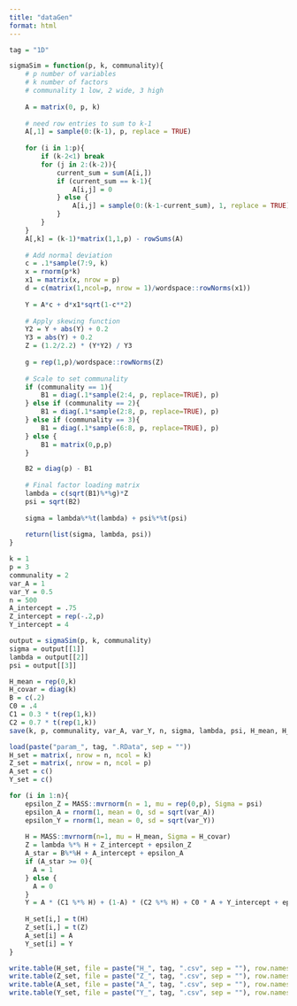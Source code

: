 ```yaml
---
title: "dataGen"
format: html
---
```


```r
tag = "1D"
```

```r
sigmaSim = function(p, k, communality){
    # p number of variables
    # k number of factors
    # communality 1 low, 2 wide, 3 high
    
    A = matrix(0, p, k)
    
    # need row entries to sum to k-1
    A[,1] = sample(0:(k-1), p, replace = TRUE)
    
    for (i in 1:p){
        if (k-2<1) break
        for (j in 2:(k-2)){
            current_sum = sum(A[i,])
            if (current_sum == k-1){
                A[i,j] = 0
            } else {
                A[i,j] = sample(0:(k-1-current_sum), 1, replace = TRUE)
            }
        }
    }
    A[,k] = (k-1)*matrix(1,1,p) - rowSums(A)
    
    # Add normal deviation
    c = .1*sample(7:9, k)
    x = rnorm(p*k)
    x1 = matrix(x, nrow = p)
    d = c(matrix(1,ncol=p, nrow = 1)/wordspace::rowNorms(x1))
    
    Y = A*c + d*x1*sqrt(1-c**2)
    
    # Apply skewing function
    Y2 = Y + abs(Y) + 0.2
    Y3 = abs(Y) + 0.2
    Z = (1.2/2.2) * (Y*Y2) / Y3
    
    g = rep(1,p)/wordspace::rowNorms(Z)
    
    # Scale to set communality
    if (communality == 1){
        B1 = diag(.1*sample(2:4, p, replace=TRUE), p)
    } else if (communality == 2){
        B1 = diag(.1*sample(2:8, p, replace=TRUE), p)
    } else if (communality == 3){
        B1 = diag(.1*sample(6:8, p, replace=TRUE), p)
    } else {
        B1 = matrix(0,p,p)
    }

    B2 = diag(p) - B1
    
    # Final factor loading matrix
    lambda = c(sqrt(B1)%*%g)*Z
    psi = sqrt(B2)
    
    sigma = lambda%*%t(lambda) + psi%*%t(psi)
    
    return(list(sigma, lambda, psi))
}
```

```r
k = 1
p = 3
communality = 2
var_A = 1
var_Y = 0.5
n = 500
A_intercept = .75
Z_intercept = rep(-.2,p)
Y_intercept = 4

output = sigmaSim(p, k, communality)
sigma = output[[1]]
lambda = output[[2]]
psi = output[[3]]

H_mean = rep(0,k)
H_covar = diag(k)
B = c(.2)
C0 = .4
C1 = 0.3 * t(rep(1,k))
C2 = 0.7 * t(rep(1,k))
save(k, p, communality, var_A, var_Y, n, sigma, lambda, psi, H_mean, H_covar, B, C0, C1, C2, A_intercept, Z_intercept, Y_intercept, file = paste("param_", tag, ".RData", sep = ""))
```

```r
load(paste("param_", tag, ".RData", sep = ""))
H_set = matrix(, nrow = n, ncol = k)
Z_set = matrix(, nrow = n, ncol = p)
A_set = c()
Y_set = c()

for (i in 1:n){
    epsilon_Z = MASS::mvrnorm(n = 1, mu = rep(0,p), Sigma = psi)
    epsilon_A = rnorm(1, mean = 0, sd = sqrt(var_A))
    epsilon_Y = rnorm(1, mean = 0, sd = sqrt(var_Y))
    
    H = MASS::mvrnorm(n=1, mu = H_mean, Sigma = H_covar)
    Z = lambda %*% H + Z_intercept + epsilon_Z
    A_star = B%*%H + A_intercept + epsilon_A
    if (A_star >= 0){
      A = 1
    } else {
      A = 0
    }
    Y = A * (C1 %*% H) + (1-A) * (C2 %*% H) + C0 * A + Y_intercept + epsilon_Y
    
    H_set[i,] = t(H)
    Z_set[i,] = t(Z)
    A_set[i] = A
    Y_set[i] = Y
}

write.table(H_set, file = paste("H_", tag, ".csv", sep = ""), row.names = FALSE, col.names = FALSE, sep = ",")
write.table(Z_set, file = paste("Z_", tag, ".csv", sep = ""), row.names = FALSE, col.names = FALSE, sep = ",")
write.table(A_set, file = paste("A_", tag, ".csv", sep = ""), row.names = FALSE, col.names = FALSE, sep = ",")
write.table(Y_set, file = paste("Y_", tag, ".csv", sep = ""), row.names = FALSE, col.names = FALSE, sep = ",")
```